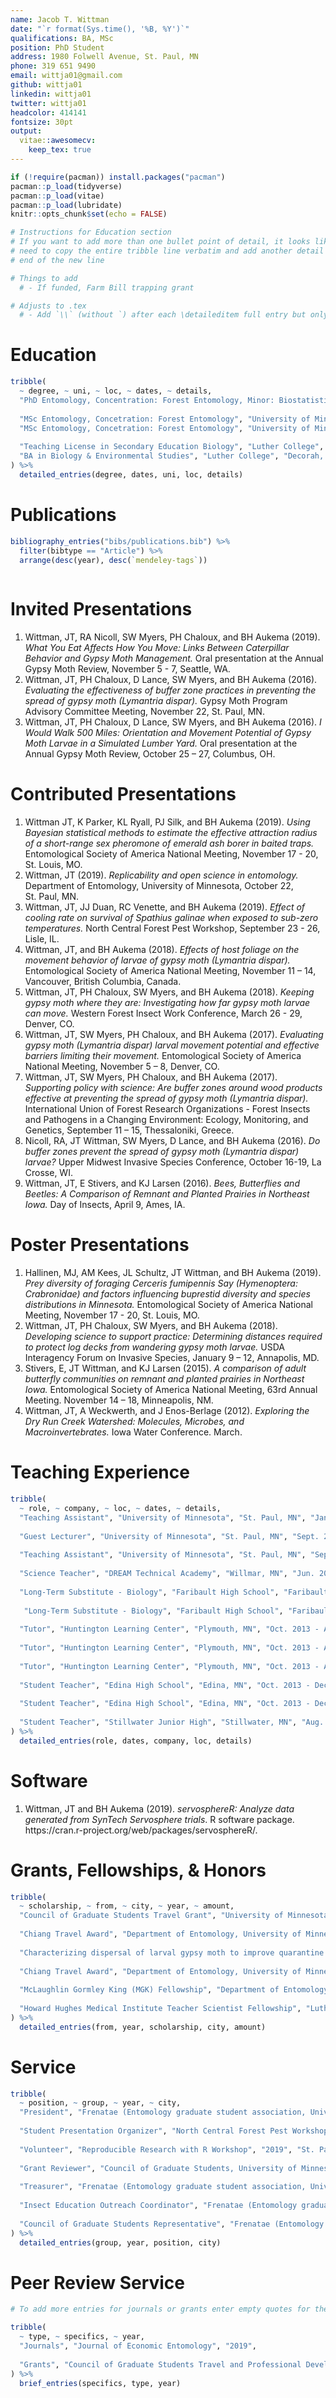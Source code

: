 ```yaml
---
name: Jacob T. Wittman
date: "`r format(Sys.time(), '%B, %Y')`"
qualifications: BA, MSc
position: PhD Student
address: 1980 Folwell Avenue, St. Paul, MN
phone: 319 651 9490
email: wittja01@gmail.com
github: wittja01
linkedin: wittja01
twitter: wittja01
headcolor: 414141
fontsize: 30pt
output: 
  vitae::awesomecv:
    keep_tex: true
---
```


```r
if (!require(pacman)) install.packages("pacman")
pacman::p_load(tidyverse)
pacman::p_load(vitae)
pacman::p_load(lubridate)
knitr::opts_chunk$set(echo = FALSE)
```

```r
# Instructions for Education section
# If you want to add more than one bullet point of detail, it looks like you
# need to copy the entire tribble line verbatim and add another detail at the 
# end of the new line

# Things to add
  # - If funded, Farm Bill trapping grant

# Adjusts to .tex
  # - Add `\\` (without `) after each \detaileditem full entry but only if they DON'T have a \empty preceeding them to fix the spacing issues. Do a  ctrl + f for "}\detaileditem" and replace with "\\}\detaileditem" so long as it isn't preceeded by \empty
```



# Education
```r
tribble(
  ~ degree, ~ uni, ~ loc, ~ dates, ~ details,
  "PhD Entomology, Concentration: Forest Entomology, Minor: Biostatistics", "University of Minnesota", "St. Paul, MN", "Sept. 2018 - 2022 (anticipated)", "Dissertation Topic: Emerald ash borer biocontrol modeling \n",
  
  "MSc Entomology, Concetration: Forest Entomology", "University of Minnesota", "St. Paul, MN", "Jun. 2016 - Sept. 2018", "GPA of 4.00",
  "MSc Entomology, Concetration: Forest Entomology", "University of Minnesota", "St. Paul, MN", "Jun. 2016 - Sept. 2018", "Thesis Title: Effects of host type and food deprivation on the movement behavior of late-instar larvae of gypsy moth Lymantria dispar (Lepidoptera: Erebidae)",
  
  "Teaching License in Secondary Education Biology", "Luther College", "Decorah, IA", "Sept. 2012 - Dec. 2013", "GPA of 4.00",
  "BA in Biology & Environmental Studies", "Luther College", "Decorah, IA", "Sept. 2008 - May 2012", "GPA of 3.68"
) %>% 
  detailed_entries(degree, dates, uni, loc, details)
```

# Publications

```r
bibliography_entries("bibs/publications.bib") %>%
  filter(bibtype == "Article") %>% 
  arrange(desc(year), desc(`mendeley-tags`))
  
```

# Invited Presentations
  
  1. Wittman, JT, RA Nicoll, SW Myers, PH Chaloux, and BH Aukema (2019). _What You Eat Affects How You Move: Links Between Caterpillar Behavior and Gypsy Moth Management._ Oral presentation at the Annual Gypsy Moth Review, November 5 - 7, Seattle, WA.
  2. Wittman, JT, PH Chaloux, D Lance, SW Myers, and BH Aukema (2016). _Evaluating the effectiveness of buffer zone practices in preventing the spread of gypsy moth (Lymantria dispar)._ Gypsy Moth Program Advisory Committee Meeting, November 22, St. Paul, MN.
  3. Wittman, JT, PH Chaloux, D Lance, SW Myers, and BH Aukema (2016). _I Would Walk 500 Miles: Orientation and Movement Potential of Gypsy Moth Larvae in a Simulated Lumber Yard._ Oral presentation at the Annual Gypsy Moth Review, October 25 – 27, Columbus, OH.

# Contributed Presentations

  1. Wittman JT, K Parker, KL Ryall, PJ Silk, and BH Aukema (2019). _Using Bayesian statistical methods to estimate the effective attraction radius of a short-range sex pheromone of emerald ash borer in baited traps._ Entomological Society of America National Meeting, November 17 - 20, St. Louis, MO. 
  2. Wittman, JT (2019). _Replicability and open science in entomology._ Department of Entomology, University of Minnesota, October 22, St. Paul, MN.
  3. Wittman, JT, JJ Duan, RC Venette, and BH Aukema (2019). _Effect of cooling rate on survival of Spathius galinae when exposed to sub-zero temperatures._ North Central Forest Pest Workshop, September 23 - 26, Lisle, IL.
  4. Wittman, JT, and BH Aukema (2018). _Effects of host foliage on the movement behavior of larvae of gypsy moth (Lymantria dispar)._ Entomological Society of America National Meeting, November 11 – 14, Vancouver, British Columbia, Canada.
  5. Wittman, JT, PH Chaloux, SW Myers, and BH Aukema (2018). _Keeping gypsy moth where they are: Investigating how far gypsy moth larvae can move._ Western Forest Insect Work Conference, March 26 - 29, Denver, CO.
  6. Wittman, JT, SW Myers, PH Chaloux, and BH Aukema (2017). _Evaluating gypsy moth (Lymantria dispar) larval movement potential and effective barriers limiting their movement._ Entomological Society of America National Meeting, November 5 – 8, Denver, CO.
  7. Wittman, JT, SW Myers, PH Chaloux, and BH Aukema (2017). _Supporting policy with science: Are buffer zones around wood products effective at preventing the spread of gypsy moth (Lymantria dispar)._ International Union of Forest Research Organizations - Forest Insects and Pathogens in a Changing Environment: Ecology, Monitoring, and Genetics, September 11 – 15, Thessaloniki, Greece.
  8. Nicoll, RA, JT Wittman, SW Myers, D Lance, and BH Aukema (2016). _Do buffer zones prevent the spread of gypsy moth (_Lymantria dispar_) larvae?_ Upper Midwest Invasive Species Conference, October 16-19, La Crosse, WI.
  9. Wittman, JT, E Stivers, and KJ Larsen (2016). _Bees, Butterflies and Beetles: A Comparison of Remnant and Planted Prairies in Northeast Iowa._ Day of Insects, April 9, Ames, IA.

  
# Poster Presentations
  1. Hallinen, MJ, AM Kees, JL Schultz, JT Wittman, and BH Aukema (2019). _Prey diversity of foraging Cerceris fumipennis Say (Hymenoptera: Crabronidae) and factors influencing buprestid diversity and species distributions in Minnesota._ Entomological Society of America National Meeting, November 17 - 20, St. Louis, MO.
  2. Wittman, JT, PH Chaloux, SW Myers, and BH Aukema (2018). _Developing science to support practice: Determining distances required to protect log decks from wandering gypsy moth larvae._ USDA Interagency Forum on Invasive Species, January 9 – 12, Annapolis, MD.
  3. Stivers, E, JT Wittman, and KJ Larsen (2015). _A comparison of adult butterfly communities on remnant and planted prairies in Northeast Iowa._ Entomological Society of America National Meeting, 63rd Annual Meeting. November 14 – 18, Minneapolis, NM.
  4. Wittman, JT, A Weckwerth, and J Enos-Berlage (2012). _Exploring the Dry Run Creek Watershed: Molecules, Microbes, and Macroinvertebrates._ Iowa Water Conference. March.


# Teaching Experience
```r
tribble(
  ~ role, ~ company, ~ loc, ~ dates, ~ details,
  "Teaching Assistant", "University of Minnesota", "St. Paul, MN", "Jan. 2020 - May 2020", "Spatial and Temporal Analyses (ENT 5126)",
  
  "Guest Lecturer", "University of Minnesota", "St. Paul, MN", "Sept. 2019", "Forest Entomology (ENT 4251)",
  
  "Teaching Assistant", "University of Minnesota", "St. Paul, MN", "Sept. 2018 - Dec. 2018", "Insect Biology (ENT 1005)",
  
  "Science Teacher", "DREAM Technical Academy", "Willmar, MN", "Jun. 2014 - Jun. 2016", "Grades 7 - 12",
  
  "Long-Term Substitute - Biology", "Faribault High School", "Faribault, MN", "Feb. 2014 - Apr. 2014", "Biology (Grade 11)",
  
   "Long-Term Substitute - Biology", "Faribault High School", "Faribault, MN", "Feb. 2014 - Apr. 2014", "Integrated Life Science (Grade 9)",
  
  "Tutor", "Huntington Learning Center", "Plymouth, MN", "Oct. 2013 - Aug. 2014", "Science (Grades 6 - 12)",
  
  "Tutor", "Huntington Learning Center", "Plymouth, MN", "Oct. 2013 - Aug. 2014", "Math (Grades 6 - 12)",
  
  "Tutor", "Huntington Learning Center", "Plymouth, MN", "Oct. 2013 - Aug. 2014", "ACT (Grades 11 - 12)",
  
  "Student Teacher", "Edina High School", "Edina, MN", "Oct. 2013 - Dec. 2013", "Biology (Grade 11)",
  
  "Student Teacher", "Edina High School", "Edina, MN", "Oct. 2013 - Dec. 2013", "AP Biology (Grade 12)",
  
  "Student Teacher", "Stillwater Junior High", "Stillwater, MN", "Aug. 2013 - Oct. 2013", "Life Sciences (Grade 7)"
) %>% 
  detailed_entries(role, dates, company, loc, details)
```


# Software 

1. Wittman, JT and BH Aukema (2019). _servosphereR: Analyze data generated from SynTech Servosphere trials_. R software package. https://cran.r-project.org/web/packages/servosphereR/. 


# Grants, Fellowships, & Honors

```r
tribble(
  ~ scholarship, ~ from, ~ city, ~ year, ~ amount,
  "Council of Graduate Students Travel Grant", "University of Minnesota", "St. Paul, MN", "2019", "$205",
  
  "Chiang Travel Award", "Department of Entomology, University of Minnesota", "St. Paul, MN", "2018", "$200",
  
  "Characterizing dispersal of larval gypsy moth to improve quarantine regulations", "Minnesota Invasive Terrestrial Plant and Pest Center", "St. Paul, MN", "2018", "$35,000",
  
  "Chiang Travel Award", "Department of Entomology, University of Minnesota", "St. Paul, MN", "2017", "$200",
  
  "McLaughlin Gormley King (MGK) Fellowship", "Department of Entomology, University of Minnesota", "St. Paul, MN", "2016 - 2017", "$42,600",
  
  "Howard Hughes Medical Institute Teacher Scientist Fellowship", "Luther College", "Decorah, IA", "2012 - 2013", "$12,500"
) %>%
  detailed_entries(from, year, scholarship, city, amount)
```


# Service
```r
tribble(
  ~ position, ~ group, ~ year, ~ city,
  "President", "Frenatae (Entomology graduate student association, University of Minnesota)", "2019 - present", "St. Paul, MN",
  
  "Student Presentation Organizer", "North Central Forest Pest Workshop", "2019", "Lisle, IL", 
  
  "Volunteer", "Reproducible Research with R Workshop", "2019", "St. Paul, MN", 
  
  "Grant Reviewer", "Council of Graduate Students, University of Minnesota", "2019", "St. Paul, MN", 
  
  "Treasurer", "Frenatae (Entomology graduate student association, University of Minnesota)", "2018 - 2019", "St. Paul, MN", 
  
  "Insect Education Outreach Coordinator", "Frenatae (Entomology graduate student association, University of Minnesota)", "2017 - 2018", "St. Paul, MN", 
  
  "Council of Graduate Students Representative", "Frenatae (Entomology graduate student association, University of Minnesota)", "2016 - 2017", "St. Paul, MN", 
) %>% 
  detailed_entries(group, year, position, city)
```

# Peer Review Service 
```r
# To add more entries for journals or grants enter empty quotes for the ~type variable
```
```r
tribble(
  ~ type, ~ specifics, ~ year,
  "Journals", "Journal of Economic Entomology", "2019",
  
  "Grants", "Council of Graduate Students Travel and Professional Development Grants", "2019" 
) %>% 
  brief_entries(specifics, type, year)
```
